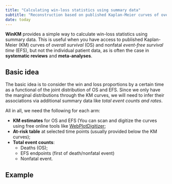 ```yaml
---
title: "Calculating win-loss statistics using summary data"
subtitle: "Reconstruction based on published Kaplan-Meier curves of overall and event-free survival"
date: today
---
```


**WinKM** provides a simple way to calculate win-loss statistics using summary data. 
This is useful when you have access to published Kaplan-Meier (KM) curves of *overall survival* (OS) and nonfatal *event-free survival time* (EFS), but not the individual patient data,
as is often the case in **systematic reviews** and **meta-analyses**.

## Basic idea

The basic idea is to consider the win and loss proportions by a certain time as a functional
of the joint distribution of OS and EFS. 
Since we only have the marginal distributions through the KM curves, we will need to
infer their associations via additional summary data like *total event counts and rates*.

All in all, we need the following for each arm:

-   **KM estimates** for OS and EFS (You can scan and digitize the curves using free online tools like [WebPlotDigitizer](https://apps.automeris.io/wpd/);
-   **At-risk table** at selected time points (usually provided below the KM curves);
-   **Total event counts**:
    -   Deaths (OS);
    -   EFS endpoints (first of death/nonfatal event)
    -   Nonfatal event.

## Example
